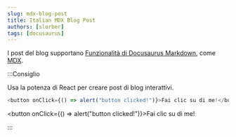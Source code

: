 ```yaml
---
slug: mdx-blog-post
title: Italian MDX Blog Post
authors: [slorber]
tags: [docusaurus]
---
```


I post del blog supportano [Funzionalità di Docusaurus Markdown](https://docusaurus.io/docs/markdown-features), come [MDX](https://mdxjs.com/).

:::Consiglio

Usa la potenza di React per creare post di blog interattivi.

```js
<button onClick={() => alert("button clicked!")}>Fai clic su di me!</button>
```

<button onClick={() => alert("button clicked!")}>Fai clic su di me!</button>

:::
